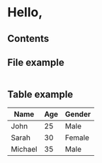
# Hello, <Thing />

## Contents

## File example
```tsx file=./example-qbo.mts

```

## Table example


<table>
  <thead>
    <tr>
      <th>Name</th>
      <th>Age</th>
      <th>Gender</th>
    </tr>
  </thead>
  <tbody>
    <tr>
      <td>John</td>
      <td>25</td>
      <td>Male</td>
    </tr>
    <tr>
      <td>Sarah</td>
      <td>30</td>
      <td>Female</td>
    </tr>
    <tr>
      <td>Michael</td>
      <td>35</td>
      <td>Male</td>
    </tr>
  </tbody>
</table>
